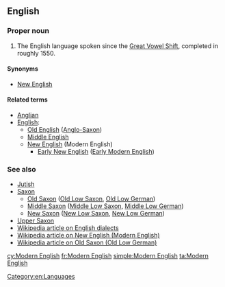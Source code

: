 ==English==

===Proper noun===
{{head|en|proper noun|head=[[modern|Modern]] [[English]]}}

# The English language spoken since the [[Great Vowel Shift]], completed in roughly 1550.

====Synonyms====
* [[New English]]

====Related terms====
* [[Anglian]]
* [[English]]:
** [[Old English]] ([[Anglo-Saxon]])
** [[Middle English]]
** [[New English]] (Modern English)
*** [[Early New English]] ([[Early Modern English]])

===See also===
* [[Jutish]]
* [[Saxon]]
** [[Old Saxon]] ([[Old Low Saxon]], [[Old Low German]])
** [[Middle Saxon]] ([[Middle Low Saxon]], [[Middle Low German]])
** [[New Saxon]] ([[New Low Saxon]], [[New Low German]])
* [[Upper Saxon]]
* [[w:English dialects|Wikipedia article on English dialects]]
* [[w:Modern English|Wikipedia article on New English (Modern English)]]
* [[w:Old Saxon|Wikipedia article on Old Saxon (Old Low German)]]

[[Category:en:Languages]]

[[cy:Modern English]]
[[fr:Modern English]]
[[simple:Modern English]]
[[ta:Modern English]]